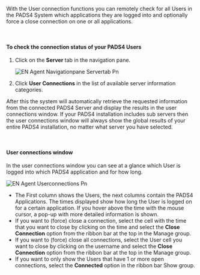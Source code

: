 With the User connection functions you can remotely check for all Users in the PADS4 System which applications they are logged into and optionally force a close connection on one or all applications.

 

#### **To check the connection status of your PADS4 Users**

1. Click on the **Server** tab in the navigation pane.

   ![EN Agent Navigationpane Servertab Pn](/images/digital-signage/windows-applications/agent/remote-management-and-monitoring/EN-Agent-Navigationpane-Servertab.png)
2. Click **User Connections** in the list of available server information categories.

After this the system will automatically retrieve the requested information from the connected PADS4 Server and display the results in the user connections window. If your PADS4 installation includes sub servers then the user connections window will always show the global results of your entire PADS4 installation, no matter what server you have selected.

 

#### **User connections window**

In the user connections window you can see at a glance which User is logged into which PADS4 application and for how long.

![EN Agent Userconnections Pn](/images/digital-signage/windows-applications/agent/remote-management-and-monitoring/EN-Agent-Userconnections.png)

- The First column shows the Users, the next columns contain the PADS4 Applications. The times displayed show how long the User is logged on for a certain application. If you hover above the time with the mouse cursor, a pop-up with more detailed information is shown.
- If you want to (force) close a connection, select the cell with the time that you want to close by clicking on the time and select the **Close Connection** option from the ribbon bar at the top in the Manage group.
- If you want to (force) close all connections, select the User cell you want to close by clicking on the username and select the **Close Connection** option from the ribbon bar at the top in the Manage group.
- If you want to only show the Users that have 1 or more open connections, select the **Connected** option in the ribbon bar Show group.